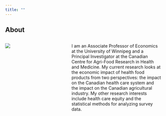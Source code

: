 ```yaml
---
title: ""
---
```


## About

::: columns
::: {.column width="40%"}
![](IMG_8786.jpeg)
:::
::: {.column width="60%"}
I am an Associate Professor of Economics at the University of Winnipeg and a Principal Investigator at the Canadian Centre for Agri-Food Research in Health and Medicine. My current research looks at the economic impact of health food products from two perspectives: the impact on the Canadian health care system and the impact on the Canadian agricultural industry. My other research interests include health care equity and the statistical methods for analyzing survey data.
:::
:::
